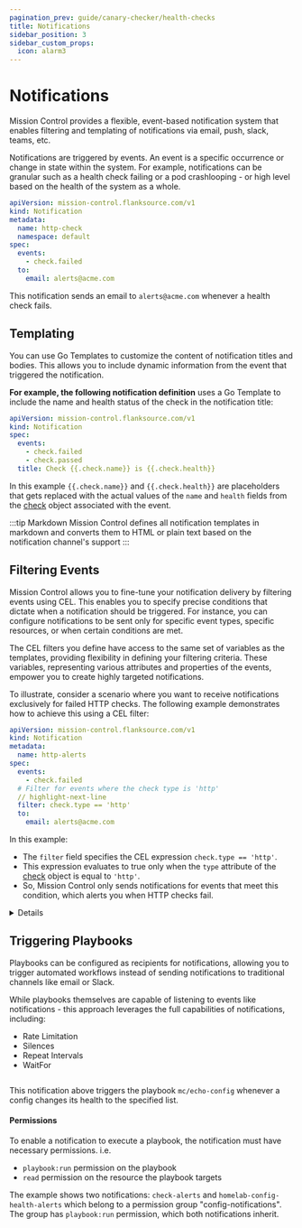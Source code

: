 ```yaml
---
pagination_prev: guide/canary-checker/health-checks
title: Notifications
sidebar_position: 3
sidebar_custom_props:
  icon: alarm3
---
```



# Notifications

Mission Control provides a flexible, event-based notification system that enables filtering and templating of notifications via email, push, slack, teams, etc.

Notifications are triggered by events. An event is a specific occurrence or change in state within the system. For example, notifications can be granular such as a health check failing or a pod crashlooping - or high level based on the health of the system as a whole.


```yaml title="check-failed.yaml"
apiVersion: mission-control.flanksource.com/v1
kind: Notification
metadata:
  name: http-check
  namespace: default
spec:
  events:
    - check.failed
  to:
    email: alerts@acme.com
```

This notification sends an email to `alerts@acme.com` whenever a health check fails.

<Notification/>


## Templating

You can use Go Templates to customize the content of notification titles and bodies. This allows you to include dynamic information from the event that triggered the notification.

**For example, the following notification definition** uses a Go Template to include the name and health status of the check in the notification title:

```yaml title="notification-template"
apiVersion: mission-control.flanksource.com/v1
kind: Notification
spec:
  events:
    - check.failed
    - check.passed
  title: Check {{.check.name}} is {{.check.health}}
```

In this example `{{.check.name}}` and `{{.check.health}}` are placeholders that gets replaced with the actual values of the `name` and `health` fields from the [check](/reference/canary-checker/check) object associated with the event.


:::tip Markdown
Mission Control defines all notification templates in markdown and converts them to HTML or plain text based on the notification channel's support
:::

## Filtering Events

Mission Control allows you to fine-tune your notification delivery by filtering events using <CommonLink to="cel">CEL</CommonLink>. This enables you to specify precise conditions that dictate when a notification should be triggered. For instance, you can configure notifications to be sent only for specific event types, specific resources, or when certain conditions are met.

The CEL filters you define have access to the same set of variables as the templates, providing flexibility in defining your filtering criteria. These variables, representing various attributes and properties of the events, empower you to create highly targeted notifications.

To illustrate, consider a scenario where you want to receive notifications exclusively for failed HTTP checks. The following example demonstrates how to achieve this using a CEL filter:

```yaml title="filter-http.yaml"
apiVersion: mission-control.flanksource.com/v1
kind: Notification
metadata:
  name: http-alerts
spec:
  events:
    - check.failed
  # Filter for events where the check type is 'http'
  // highlight-next-line
  filter: check.type == 'http'
  to:
    email: alerts@acme.com
```

In this example:

- The `filter` field specifies the CEL expression `check.type == 'http'`.
- This expression evaluates to true only when the `type` attribute of the [check](/reference/canary-checker/check) object is equal to `'http'`.
- So, Mission Control only sends notifications for events that meet this condition, which alerts you when HTTP checks fail.

<details summary="Sophisticated Filters">
For a more sophisticated filter, you can also use the handy [`matchQuery`](/reference/scripting/cel#matchquery) cel function that supports search query.
In this example, the filter matches all unhealthy or warning deployments and pods in the prod cluster except for the postgres deployment.

```yaml title="config.yaml" file=<rootDir>/modules/mission-control/fixtures/notifications/config-health-match-query.yaml {9}
```

Health checks can also be filtered in a similar way. In this example we only want alerts for checks without the label `Expected-Fail: true` and which are not of `http` type

```yaml title="config.yaml" file=<rootDir>/modules/mission-control/fixtures/notifications/check-label-match-query.yaml {8}
```

</details>


## Triggering Playbooks

Playbooks can be configured as recipients for notifications, allowing you to trigger automated workflows instead of sending notifications to traditional channels like email or Slack. 

While playbooks themselves are capable of listening to events like notifications - this approach leverages the full capabilities of notifications, including:

- Rate Limitation
- Silences
- Repeat Intervals
- WaitFor


```yaml title="playbook-on-unhealthy-configs.yaml" file=<rootDir>/modules/mission-control/fixtures/notifications/health-playbook.yaml

```

This notification above triggers the playbook `mc/echo-config` whenever a config changes its health to the specified list.

#### Permissions

To enable a notification to execute a playbook, the notification must have necessary permissions. i.e.

- `playbook:run` permission on the playbook
- `read` permission on the resource the playbook targets

The example shows two notifications: `check-alerts` and `homelab-config-health-alerts` which belong to a permission group "config-notifications".
The group has `playbook:run` permission, which both notifications inherit.

```yaml title="permission.yaml" file=<rootDir>/modules/mission-control/fixtures/permissions/config-notification-group-playbook-permission.yaml
```
